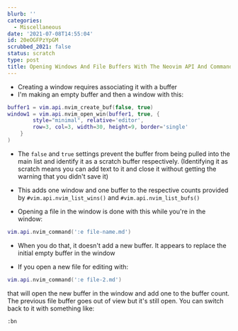 ```yaml
---
blurb: ''
categories:
  - Miscellaneous
date: '2021-07-08T14:55:04'
id: 20eOGFPzYpGM
scrubbed_2021: false
status: scratch
type: post
title: Opening Windows And File Buffers With The Neovim API And Commands
---
```


- Creating a window requires associating it with a buffer
- I'm making an empty buffer and then a window with this:

```lua
buffer1 = vim.api.nvim_create_buf(false, true)
window1 = vim.api.nvim_open_win(buffer1, true, {
        style="minimal", relative='editor',
        row=3, col=3, width=30, height=9, border='single'
    }
)
```

- The `false` and `true` settings prevent the buffer from being pulled into the main list and identify it as a scratch buffer respectively. (Identifying it as scratch means you can add text to it and close it without getting the warning that you didn't save it)
- This adds one window and one buffer to the respective counts provided by `#vim.api.nvim_list_wins()` and `#vim.api.nvim_list_bufs()`

- Opening a file in the window is done with this while you're in the window:

```lua
vim.api.nvim_command(':e file-name.md')
```

- When you do that, it doesn't add a new buffer. It appears to replace the initial empty buffer in the window

- If you open a new file for editing with:

```lua
vim.api.nvim_command(':e file-2.md')
```

that will open the new buffer in the window and add one to the buffer count. The previous file buffer goes out of view but it's still open. You can switch back to it with something like:

```vim
:bn
```
